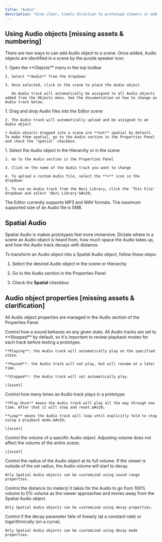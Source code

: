 ```yaml
---
title: "Audio"
description: "Give clear, timely direction to prototype viewers or add an extra level of immersion to your prototype."
---
```


## Using Audio objects \[missing assets & numbering]

There are two ways to can add Audio object to a scene. Once added, Audio objects are identified in a scene by the purple speaker icon.

<AccordionGroup>
  <Accordion title="Adding Audio objects from the Objects menu" defaultOpen={false}>
    1. Open the **Objects** menu in the top toolbar

    2. Select **Audio** from the dropdown

    3. Once selected, click in the scene to place the Audio object

       An Audio track will automatically be assigned to all Audio objects added from the Objects menu. See the documentation on how to change an Audio track below.
  </Accordion>

  <Accordion title="Importing Audio files" defaultOpen={false}>
    1. Drag and drop Audio files into the Editor scene

    2. The Audio track will automatically upload and be assigned to an Audio object

    > Audio objects dropped into a scene are **not** spatial by default. To make them spatial, go to the Audio section in the Properties Panel and check the 'Spatial' checkbox.
  </Accordion>

  <Accordion title="Changing an Audio track" defaultOpen={false}>
    1. Select the Audio object in the Hierarchy or in the scene

    2. Go to the Audio section in the Properties Panel

    3. Click on the name of the Audio track you want to change

    4. To upload a custom Audio file, select the **+** icon in the dropdown

    5. To use an Audio track from the Bezi Library, click the 'This File' dropdown and select 'Bezi Library'&#x20;
  </Accordion>

  <Accordion title="Supported Audio formats" defaultOpen={false}>
    The Editor currently supports MP3 and WAV formats.
  </Accordion>

  <Accordion title="Maximum Audio file size" defaultOpen={false}>
    The maximum supported size of an Audio file is 5MB.
  </Accordion>
</AccordionGroup>

## Spatial Audio

Spatial Audio is makes prototypes feel more immersive. Dictate where in a scene an Audio object is heard from, how much space the Audio takes up, and how the Audio track decays with distance.&#x20;

To transform an Audio object into a Spatial Audio object, follow these steps:&#x20;

1. Select the desired Audio object in the scene or Hierarchy

2. Go to the Audio section in the Properties Panel

3. Check the **Spatial** checkbox &#x20;

## Audio object properties \[missing assets & clarification]

All Audio object properties are managed in the Audio section of the Properties Panel.&#x20;

<AccordionGroup>
  <Accordion title="Playback mode" defaultOpen={false}>
    Control how a sound behaves on any given state. All Audio tracks are set to **Stopped** by default, so it's important to review playback modes for each track before testing a prototype.&#x20;

    **Playing**: the Audio track will automatically play on the specified state.

    **Paused**: the Audio track will not play, but will resume at a later time.

    **Stopped**: the Audio track will not automatically play.

    \[asset]
  </Accordion>

  <Accordion title="Playback type" defaultOpen={false}>
    Control how many times an Audio track plays in a prototype. &#x20;

    **Play Once** means the Audio track will play all the way through one time. After that it will stop and reset.&#x20;

    **Loop** means the Audio track will loop until explicitly told to stop using a playback mode.&#x20;

    \[asset]
  </Accordion>

  <Accordion title="Volume" defaultOpen={false}>
    Control the volume of a specific Audio object. Adjusting volume does not affect the volume of the entire scene.

    \[asset]
  </Accordion>

  <Accordion title="Sound range (Spatial Audio only)" defaultOpen={false}>
    Control the radius of the Audio object at its full volume. If the viewer is outside of the set radius, the Audio volume will start to decay.

    Only Spatial Audio objects can be customized using sound range properties.
  </Accordion>

  <Accordion title="Decay (Spatial Audio only)" defaultOpen={false}>
    Control the distance (in meters) it takes for the Audio to go from 100% volume to 0% volume as the viewer approaches and moves away from the Spatial Audio object.

    Only Spatial Audio objects can be customized using decay properties.
  </Accordion>

  <Accordion title="Decay mode (Spatial Audio only)" defaultOpen={false}>
    Control if the decay parameter falls of linearly (at a constant rate) or logarithmically (on a curve).

    Only Spatial Audio objects can be customized using decay mode properties.
  </Accordion>
</AccordionGroup>

##